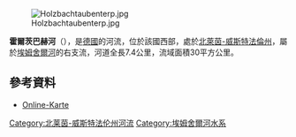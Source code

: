 {{Coord|51|33|1.29|N|7|7|28.22|E|display=title}}
[[Image:Holzbachtaubenterp.jpg|right]]

'''霍爾茨巴赫河'''（{{lang-de|Holzbach}}），是[[德國|德國]]的河流，位於該國西部，處於[[北萊茵-威斯特法倫州|北萊茵-威斯特法倫州]]，屬於[[埃姆舍爾河|埃姆舍爾河]]的右支流，河道全長7.4公里，流域面積30平方公里。

==參考資料==
* [http://geographie.giersbeck.de/karten/ Online-Karte] {{Wayback|url=http://geographie.giersbeck.de/karten/ |date=20200227023920 }}

{{Germany-geo-stub}}
[[Category:北莱茵-威斯特法伦州河流|Category:北莱茵-威斯特法伦州河流]]
[[Category:埃姆舍爾河水系|Category:埃姆舍爾河水系]]